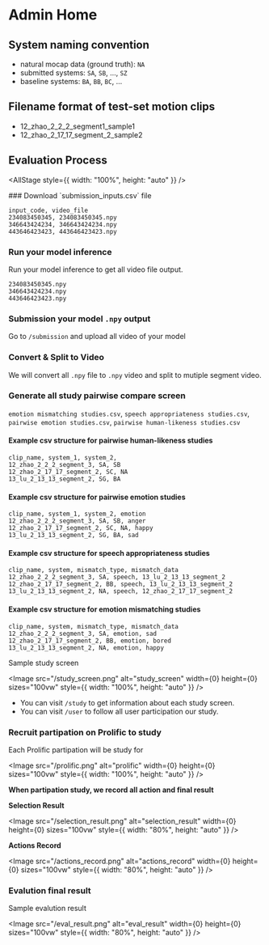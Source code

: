 
# Admin Home

## System naming convention

- natural mocap data (ground truth): `NA`
- submitted systems: `SA`, `SB`, ..., `SZ`
- baseline systems: `BA`, `BB`, `BC`, ...

## Filename format of test-set motion clips

- 12_zhao_2_2_2_segment1_sample1
- 12_zhao_2_17_17_segment_2_sample2

## Evaluation Process

<AllStage style={{ width: "100%", height: "auto" }} />

<Steps>
### Download `submission_inputs.csv` file

```text
input_code, video_file
234083450345, 234083450345.npy
346643424234, 346643424234.npy
443646423423, 443646423423.npy
```

### Run your model inference

Run your model inference to get all video file output.

```text
234083450345.npy
346643424234.npy
443646423423.npy
```

### Submission your model `.npy` output

Go to `/submission` and upload all video of your model

### Convert & Split to Video

We will convert all `.npy` file to `.npy` video and split to mutiple segment video.

### Generate all study pairwise compare screen

`emotion mismatching studies.csv`,
`speech appropriateness studies.csv`,
`pairwise emotion studies.csv`,
`pairwise human-likeness studies.csv`

#### Example csv structure for pairwise human-likeness studies

```csv
clip_name, system_1, system_2,
12_zhao_2_2_2_segment_3, SA, SB
12_zhao_2_17_17_segment_2, SC, NA
13_lu_2_13_13_segment_2, SG, BA
```

#### Example csv structure for pairwise emotion studies

```csv
clip_name, system_1, system_2, emotion
12_zhao_2_2_2_segment_3, SA, SB, anger
12_zhao_2_17_17_segment_2, SC, NA, happy
13_lu_2_13_13_segment_2, SG, BA, sad
```

#### Example csv structure for speech appropriateness studies

```csv
clip_name, system, mismatch_type, mismatch_data
12_zhao_2_2_2_segment_3, SA, speech, 13_lu_2_13_13_segment_2
12_zhao_2_17_17_segment_2, BB, speech, 13_lu_2_13_13_segment_2
13_lu_2_13_13_segment_2, NA, speech, 12_zhao_2_17_17_segment_2
```

#### Example csv structure for emotion mismatching studies

```csv
clip_name, system, mismatch_type, mismatch_data
12_zhao_2_2_2_segment_3, SA, emotion, sad
12_zhao_2_17_17_segment_2, BB, emotion, bored
13_lu_2_13_13_segment_2, NA, emotion, happy
```

Sample study screen

<Image
  src="/study_screen.png"
  alt="study_screen"
  width={0}
  height={0}
  sizes="100vw"
  style={{ width: "100%", height: "auto" }}
/>

- You can visit `/study` to get information about each study screen.
- You can visit `/user` to follow all user participation our study.

### Recruit partipation on Prolific to study

Each Prolific partipation will be study for

<Image
  src="/prolific.png"
  alt="prolific"
  width={0}
  height={0}
  sizes="100vw"
  style={{ width: "100%", height: "auto" }}
/>

**When partipation study, we record all action and final result**

**Selection Result**

<Image
  src="/selection_result.png"
  alt="selection_result"
  width={0}
  height={0}
  sizes="100vw"
  style={{ width: "80%", height: "auto" }}
/>

**Actions Record**

<Image
  src="/actions_record.png"
  alt="actions_record"
  width={0}
  height={0}
  sizes="100vw"
  style={{ width: "80%", height: "auto" }}
/>

### Evalution final result

Sample evalution result

<Image
  src="/eval_result.png"
  alt="eval_result"
  width={0}
  height={0}
  sizes="100vw"
  style={{ width: "80%", height: "auto" }}
/>

</Steps>
